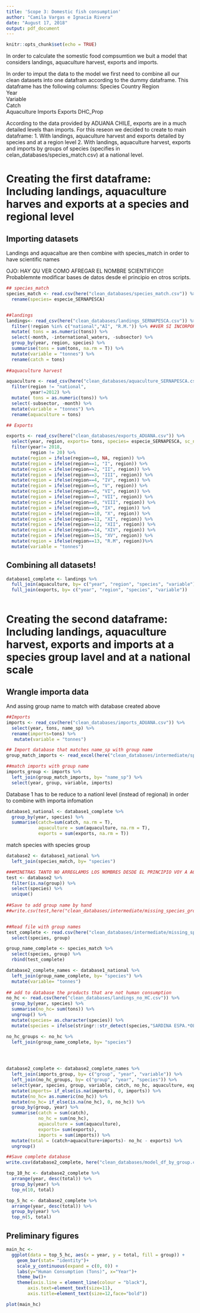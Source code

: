```yaml
---
title: 'Scope 3: Domestic fish consumption'
author: "Camila Vargas e Ignacia Rivera"
date: "August 17, 2018"
output: pdf_document
---
```


```r
knitr::opts_chunk$set(echo = TRUE)
```

In order to calculate the somestic food compsumtion we buit a model that considers landings, aquaculture harvest, exports and imports. 

In order to imput the data to the model we first need to combine all our clean datasets into one datafram according to the dummy dataframe. This dataframe has the following columns:
Species	
Country	
Region	
Year	
Variable	
Catch	
Aquaculture	
Imports	
Exports	
DHC_Prop

According to the data provided by ADUANA CHILE, exports are in a much detailed levels than imports. For this reseon we decided to create to main dataframe:
1. With landings, aquaculture harvest and exports detailed by species and at a region level
2. With landings, aquaculture harvest, exports and imports by groups of species (specifies in celan_databases/species_match.csv) at a national level.

# Creating the first dataframe: Including landings, aquaculture harves and exports at a species and regional level

## Importing datasets

Landings and aquacaltue are then combine with species_match in order to have scientific names

OJO: HAY QU VER COMO AFREGAR EL NOMBRE SCIENTIFICO!! Probablemnte modificar bases de datos desde el principio en otros scripts.

```r
## species_match
species_match <- read.csv(here("clean_databases/species_match.csv")) %>% 
  rename(species= especie_SERNAPESCA)


##landings
landings<- read_csv(here("clean_databases/landings_SERNAPESCA.csv")) %>% 
  filter(!region %in% c("national","AI", "R.M.")) %>% ##VER SI INCORPORAMOS AI O NO
  mutate( tons = as.numeric(tons)) %>% 
  select(-month, -international_waters, -subsector) %>% 
  group_by(year, region, species) %>% 
  summarise(tons = sum(tons, na.rm = T)) %>% 
  mutate(variable = "tonnes") %>% 
  rename(catch = tons)
  
##aquaculture harvest

aquaculture <- read_csv(here("clean_databases/aquaculture_SERNAPESCA.csv")) %>% 
  filter(region != "national",
         year!=2012) %>% 
  mutate( tons = as.numeric(tons)) %>% 
  select(-subsector, -month) %>% 
  mutate(variable = "tonnes") %>% 
  rename(aquaculture = tons)

## Exports

exports <- read_csv(here("clean_databases/exports_ADUANA.csv")) %>% 
  select(year, region, exports= tons, species= especie_SERNAPESCA, sc_name=nombre_cientifico_SERNAPESCA) %>% ##eventually add values
  filter(year!= 2018,
         region != 20) %>% 
  mutate(region = ifelse(region==0, NA, region)) %>%
  mutate(region = ifelse(region==1, "I", region)) %>% 
  mutate(region = ifelse(region==2, "II", region)) %>% 
  mutate(region = ifelse(region==3, "III", region)) %>% 
  mutate(region = ifelse(region==4, "IV", region)) %>% 
  mutate(region = ifelse(region==5, "V", region)) %>% 
  mutate(region = ifelse(region==6, "VI", region)) %>% 
  mutate(region = ifelse(region==7, "VII", region)) %>% 
  mutate(region = ifelse(region==8, "VIII", region)) %>% 
  mutate(region = ifelse(region==9, "IX", region)) %>% 
  mutate(region = ifelse(region==10, "X", region)) %>% 
  mutate(region = ifelse(region==11, "XI", region)) %>% 
  mutate(region = ifelse(region==12, "XII", region)) %>% 
  mutate(region = ifelse(region==14, "XIV", region)) %>% 
  mutate(region = ifelse(region==15, "XV", region)) %>% 
  mutate(region = ifelse(region==13, "R.M", region))%>% 
  mutate(variable = "tonnes")

```


## Combining all datasets!

```r
database1_complete <- landings %>% 
  full_join(aquaculture, by= c("year", "region", "species", "variable")) %>%
  full_join(exports, by= c("year", "region", "species", "variable")) 
  
```

# Creating the second dataframe: Including landings, aquaculture harvest, exports and imports at a species group lavel and at a national scale


## Wrangle importa data

And assing group name to match with database created above

```r
##Imports
imports <- read_csv(here("clean_databases/imports_ADUANA.csv")) %>% 
  select(year, tons, name_sp) %>% 
  rename(imports=tons) %>% 
   mutate(variable = "tonnes")

## Import database that matches name_sp with group name
group_match_imports <- read_excel(here("clean_databases/intermediate/species_import_group.xlsx"))

##match imports with group name
imports_group <- imports %>% 
  left_join(group_match_imports, by= "name_sp") %>% 
  select(year, group, variable, imports)

``` 


Database 1 has to be reduce to a nationl level (instead of regional) in order to combine with importa infomation

```r
database1_national <- database1_complete %>% 
  group_by(year, species) %>% 
  summarise(catch=sum(catch, na.rm = T),
            aquaculture = sum(aquaculture, na.rm = T),
            exports = sum(exports, na.rm = T))
```

match species with species group

```r
database2 <- database1_national %>% 
  left_join(species_match, by= "species")

###MINETRAS TANTO NO ARREGLAMOS LOS NOMBRES DESDE EL PRINCIPIO VOY A AGREGAR COMBRE DE GRUPO A TODAS LAS ESPECIES QUE NO TIENEN A MANO PERO IDELAMENTE HAY QUE COMPLETAR LA BASE DE DATOS EN EL SRCIPT species_group.Rmd
test <- database2 %>% 
  filter(is.na(group)) %>% 
  select(species) %>% 
  unique()
  
##Save to add group name by hand
##write.csv(test,here("clean_databases/intermediate/missing_species_group.csv"), row.names = F)


##Read file with group names
test_complete <- read.csv(here("clean_databases/intermediate/missing_species_group.csv")) %>% 
  select(species, group)

group_name_complete <- species_match %>% 
  select(species, group) %>% 
  rbind(test_complete)

database2_complete_names <- database1_national %>% 
  left_join(group_name_complete, by= "species") %>% 
  mutate(variable= "tonnes")
  
## add to database the products that are not human consumption
no_hc <- read.csv(here("clean_databases/landings_no_HC.csv")) %>% 
  group_by(year, species) %>% 
  summarise(no_hc= sum(tons)) %>%
  ungroup() %>% 
  mutate(species= as.character(species)) %>% 
  mutate(species = ifelse(stringr::str_detect(species,"SARDINA ESPA.*OLA"), "SARDINA ESPANOLA", species))

no_hc_groups <- no_hc %>% 
  left_join(group_name_complete, by= "species")
  



database2_complete <- database2_complete_names %>% 
  left_join(imports_group, by= c("group", "year", "variable")) %>% 
  left_join(no_hc_groups, by= c("group", "year", "species")) %>% 
  select(year, species, group, variable, catch, no_hc, aquaculture, exports, imports) %>% 
  mutate(imports= if_else(is.na(imports), 0, imports)) %>% 
  mutate(no_hc= as.numeric(no_hc)) %>% 
  mutate(no_hc= if_else(is.na(no_hc), 0, no_hc)) %>% 
  group_by(group, year) %>% 
  summarise(catch = sum(catch),
            no_hc = sum(no_hc),
            aquaculture = sum(aquaculture),
            exports= sum(exports),
            imports = sum(imports)) %>% 
  mutate(total = (catch+aquaculture+imports)- no_hc - exports) %>% 
  ungroup()

##Save complete database
write.csv(database2_complete, here("clean_databases/model_df_by_group.csv"), row.names = F)

top_10_hc <- database2_complete %>% 
  arrange(year, desc(total)) %>% 
  group_by(year) %>% 
  top_n(10, total)

top_5_hc <- database2_complete %>% 
  arrange(year, desc(total)) %>% 
  group_by(year) %>% 
  top_n(5, total)

```

## Preliminary figures

```r
main_hc <- 
  ggplot(data = top_5_hc, aes(x = year, y = total, fill = group)) + 
    geom_bar(stat= "identity")+
    scale_y_continuous(expand = c(0, 0)) +
    labs(y="Human Consumption (Tons)", x="Year")+
    theme_bw()+
    theme(axis.line = element_line(colour = "black"),
        axis.text=element_text(size=11),
        axis.title=element_text(size=12,face="bold"))

plot(main_hc)

```



